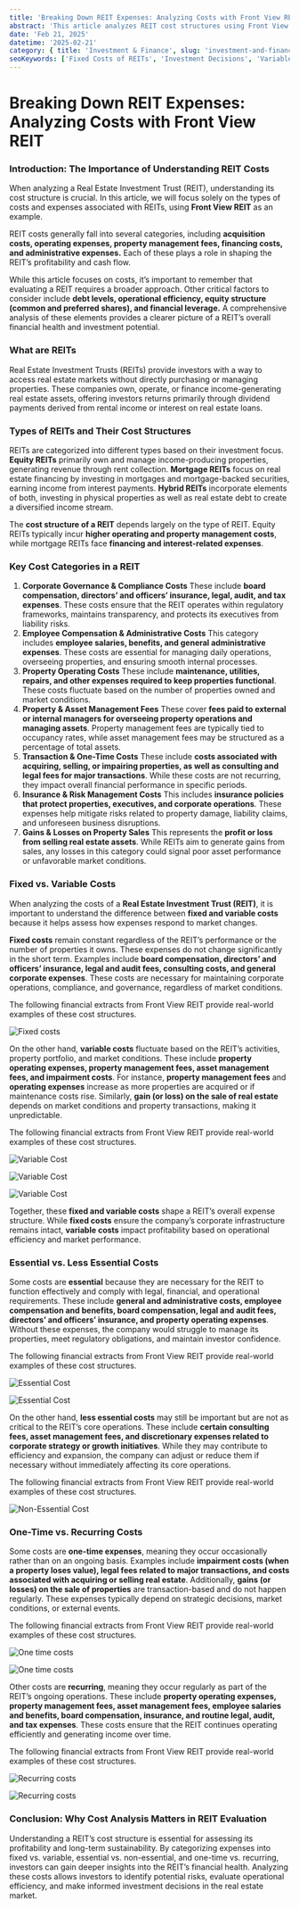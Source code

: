 ```yaml
---
title: 'Breaking Down REIT Expenses: Analyzing Costs with Front View REIT'
abstract: 'This article analyzes REIT cost structures using Front View REIT’s financials, categorizing expenses into fixed vs. variable, essential vs. discretionary, and one-time vs. recurring to aid investment decision-making.'
date: 'Feb 21, 2025'
datetime: '2025-02-21'
category: { title: 'Investment & Finance', slug: 'investment-and-finance' }
seoKeywords: ['Fixed Costs of REITs', 'Investment Decisions', 'Variable costs of REITs', 'Essential expenses of REITs', 'Non-essential costs of REITs', 'One-time costs of REITs', 'Recurring costs of REITs', 'Cost structure of REITs']
---
```


# Breaking Down REIT Expenses: Analyzing Costs with Front View REIT

### Introduction: The Importance of Understanding REIT Costs

When analyzing a Real Estate Investment Trust (REIT), understanding its cost structure is crucial. In this article, we will focus solely on the types of costs and expenses associated with REITs, using **Front View REIT** as an example. 

REIT costs generally fall into several categories, including **acquisition costs, operating expenses, property management fees, financing costs, and administrative expenses.** Each of these plays a role in shaping the REIT’s profitability and cash flow.

While this article focuses on costs, it’s important to remember that evaluating a REIT requires a broader approach. Other critical factors to consider include **debt levels, operational efficiency, equity structure (common and preferred shares), and financial leverage.** A comprehensive analysis of these elements provides a clearer picture of a REIT’s overall financial health and investment potential.

### What are REITs

Real Estate Investment Trusts (REITs) provide investors with a way to access real estate markets without directly purchasing or managing properties. These companies own, operate, or finance income-generating real estate assets, offering investors returns primarily through dividend payments derived from rental income or interest on real estate loans.

### Types of REITs and Their Cost Structures

REITs are categorized into different types based on their investment focus. **Equity REITs** primarily own and manage income-producing properties, generating revenue through rent collection. **Mortgage REITs** focus on real estate financing by investing in mortgages and mortgage-backed securities, earning income from interest payments. **Hybrid REITs** incorporate elements of both, investing in physical properties as well as real estate debt to create a diversified income stream. 

The **cost structure of a REIT** depends largely on the type of REIT. Equity REITs typically incur **higher operating and property management costs**, while mortgage REITs face **financing and interest-related expenses**.

### Key Cost Categories in a REIT

1. **Corporate Governance & Compliance Costs**
These include **board compensation, directors’ and officers’ insurance, legal, audit, and tax expenses**. These costs ensure that the REIT operates within regulatory frameworks, maintains transparency, and protects its executives from liability risks.
2. **Employee Compensation & Administrative Costs**
This category includes **employee salaries, benefits, and general administrative expenses**. These costs are essential for managing daily operations, overseeing properties, and ensuring smooth internal processes.
3. **Property Operating Costs**
These include **maintenance, utilities, repairs, and other expenses required to keep properties functional**. These costs fluctuate based on the number of properties owned and market conditions.
4. **Property & Asset Management Fees**
These cover **fees paid to external or internal managers for overseeing property operations and managing assets**. Property management fees are typically tied to occupancy rates, while asset management fees may be structured as a percentage of total assets.
5. **Transaction & One-Time Costs**
These include **costs associated with acquiring, selling, or impairing properties, as well as consulting and legal fees for major transactions**. While these costs are not recurring, they impact overall financial performance in specific periods.
6. **Insurance & Risk Management Costs**
This includes **insurance policies that protect properties, executives, and corporate operations**. These expenses help mitigate risks related to property damage, liability claims, and unforeseen business disruptions.
7. **Gains & Losses on Property Sales**
This represents the **profit or loss from selling real estate assets**. While REITs aim to generate gains from sales, any losses in this category could signal poor asset performance or unfavorable market conditions.

### Fixed vs. Variable Costs

When analyzing the costs of a **Real Estate Investment Trust (REIT)**, it is important to understand the difference between **fixed and variable costs** because it helps assess how expenses respond to market changes.

**Fixed costs** remain constant regardless of the REIT’s performance or the number of properties it owns. These expenses do not change significantly in the short term. Examples include **board compensation, directors’ and officers’ insurance, legal and audit fees, consulting costs, and general corporate expenses**. These costs are necessary for maintaining corporate operations, compliance, and governance, regardless of market conditions.

The following financial extracts from Front View REIT provide real-world examples of these cost structures.

![Fixed costs](/images/blogs/breaking-down-reit-expense-analyzing-costs-with-front-view-reit/aaa.png)

On the other hand, **variable costs** fluctuate based on the REIT’s activities, property portfolio, and market conditions. These include **property operating expenses, property management fees, asset management fees, and impairment costs**. For instance, **property management fees** and **operating expenses** increase as more properties are acquired or if maintenance costs rise. Similarly, **gain (or loss) on the sale of real estate** depends on market conditions and property transactions, making it unpredictable.

The following financial extracts from Front View REIT provide real-world examples of these cost structures.

![Variable Cost](/images/blogs/breaking-down-reit-expense-analyzing-costs-with-front-view-reit/bbb.png)

![Variable Cost](/images/blogs/breaking-down-reit-expense-analyzing-costs-with-front-view-reit/ccc.png)

![Variable Cost](/images/blogs/breaking-down-reit-expense-analyzing-costs-with-front-view-reit/ddd.png)

Together, these **fixed and variable costs** shape a REIT’s overall expense structure. While **fixed costs** ensure the company’s corporate infrastructure remains intact, **variable costs** impact profitability based on operational efficiency and market performance.

### Essential vs. Less Essential Costs

Some costs are **essential** because they are necessary for the REIT to function effectively and comply with legal, financial, and operational requirements. These include **general and administrative costs, employee compensation and benefits, board compensation, legal and audit fees, directors’ and officers’ insurance, and property operating expenses**. Without these expenses, the company would struggle to manage its properties, meet regulatory obligations, and maintain investor confidence.

The following financial extracts from Front View REIT provide real-world examples of these cost structures.

![Essential Cost](/images/blogs/breaking-down-reit-expense-analyzing-costs-with-front-view-reit/eee.png)

![Essential Cost](/images/blogs/breaking-down-reit-expense-analyzing-costs-with-front-view-reit/fff.png)

On the other hand, **less essential costs** may still be important but are not as critical to the REIT’s core operations. These include **certain consulting fees, asset management fees, and discretionary expenses related to corporate strategy or growth initiatives**. While they may contribute to efficiency and expansion, the company can adjust or reduce them if necessary without immediately affecting its core operations.

The following financial extracts from Front View REIT provide real-world examples of these cost structures.

![Non-Essential Cost](/images/blogs/breaking-down-reit-expense-analyzing-costs-with-front-view-reit/ggg.png)


### One-Time vs. Recurring Costs

Some costs are **one-time expenses**, meaning they occur occasionally rather than on an ongoing basis. Examples include **impairment costs (when a property loses value), legal fees related to major transactions, and costs associated with acquiring or selling real estate**. Additionally, **gains (or losses) on the sale of properties** are transaction-based and do not happen regularly. These expenses typically depend on strategic decisions, market conditions, or external events.

The following financial extracts from Front View REIT provide real-world examples of these cost structures.

![One time costs](/images/blogs/breaking-down-reit-expense-analyzing-costs-with-front-view-reit/hhh.png)

![One time costs](/images/blogs/breaking-down-reit-expense-analyzing-costs-with-front-view-reit/iii.png)

Other costs are **recurring**, meaning they occur regularly as part of the REIT’s ongoing operations. These include **property operating expenses, property management fees, asset management fees, employee salaries and benefits, board compensation, insurance, and routine legal, audit, and tax expenses**. These costs ensure that the REIT continues operating efficiently and generating income over time.

The following financial extracts from Front View REIT provide real-world examples of these cost structures.

![Recurring costs](/images/blogs/breaking-down-reit-expense-analyzing-costs-with-front-view-reit/jjj.png)

![Recurring costs](/images/blogs/breaking-down-reit-expense-analyzing-costs-with-front-view-reit/kkk.png)

### Conclusion: Why Cost Analysis Matters in REIT Evaluation

Understanding a REIT’s cost structure is essential for assessing its profitability and long-term sustainability. By categorizing expenses into fixed vs. variable, essential vs. non-essential, and one-time vs. recurring, investors can gain deeper insights into the REIT’s financial health. Analyzing these costs allows investors to identify potential risks, evaluate operational efficiency, and make informed investment decisions in the real estate market.

